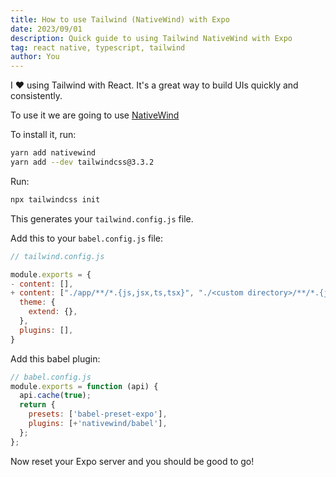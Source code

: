 ```yaml
---
title: How to use Tailwind (NativeWind) with Expo
date: 2023/09/01
description: Quick guide to using Tailwind NativeWind with Expo
tag: react native, typescript, tailwind
author: You
---
```


I ❤️ using Tailwind with React. It's a great way to build UIs quickly and consistently.

To use it we are going to use [NativeWind](https://nativewind.dev)

To install it, run:

```bash
yarn add nativewind
yarn add --dev tailwindcss@3.3.2
```

Run:

```bash
npx tailwindcss init
```

This generates your `tailwind.config.js` file.

Add this to your `babel.config.js` file:

```js
// tailwind.config.js

module.exports = {
- content: [],
+ content: ["./app/**/*.{js,jsx,ts,tsx}", "./<custom directory>/**/*.{js,jsx,ts,tsx}"],
  theme: {
    extend: {},
  },
  plugins: [],
}
```

Add this babel plugin:

```js
// babel.config.js
module.exports = function (api) {
  api.cache(true);
  return {
    presets: ['babel-preset-expo'],
    plugins: [+'nativewind/babel'],
  };
};
```

Now reset your Expo server and you should be good to go!
